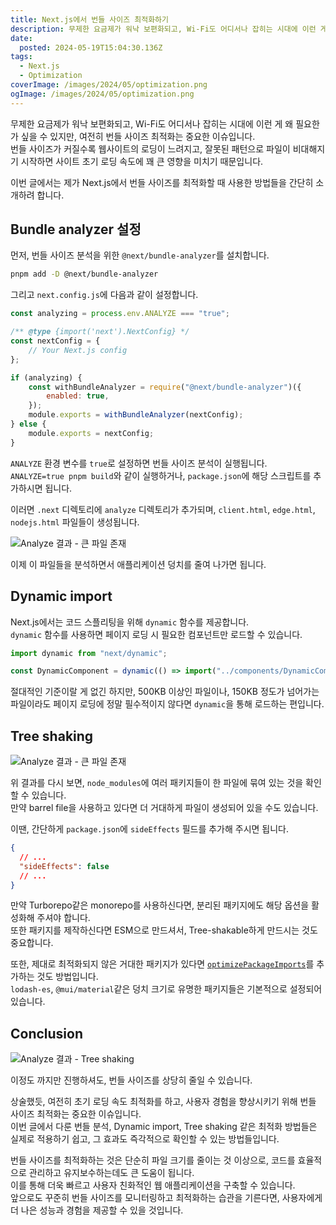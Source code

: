 ```yaml
---
title: Next.js에서 번들 사이즈 최적화하기
description: 무제한 요금제가 워낙 보편화되고, Wi-Fi도 어디서나 잡히는 시대에 이런 게 왜 필요한가 싶을 수 있지만, 여전히 번들 사이즈 최적화는 중요한 이슈입니다
date:
  posted: 2024-05-19T15:04:30.136Z
tags:
  - Next.js
  - Optimization
coverImage: /images/2024/05/optimization.png
ogImage: /images/2024/05/optimization.png
---
```


무제한 요금제가 워낙 보편화되고, Wi-Fi도 어디서나 잡히는 시대에 이런 게 왜 필요한가 싶을 수 있지만, 여전히 번들 사이즈 최적화는 중요한 이슈입니다.\
번들 사이즈가 커질수록 웹사이트의 로딩이 느려지고, 잘못된 패턴으로 파일이 비대해지기 시작하면 사이트 초기 로딩 속도에 꽤 큰 영향을 미치기 때문입니다.

이번 글에서는 제가 Next.js에서 번들 사이즈를 최적화할 때 사용한 방법들을 간단히 소개하려 합니다.

## Bundle analyzer 설정

먼저, 번들 사이즈 분석을 위한 `@next/bundle-analyzer`를 설치합니다.

```bash
pnpm add -D @next/bundle-analyzer
```

그리고 `next.config.js`에 다음과 같이 설정합니다.

```js
const analyzing = process.env.ANALYZE === "true";

/** @type {import('next').NextConfig} */
const nextConfig = {
    // Your Next.js config
};

if (analyzing) {
    const withBundleAnalyzer = require("@next/bundle-analyzer")({
        enabled: true,
    });
    module.exports = withBundleAnalyzer(nextConfig);
} else {
    module.exports = nextConfig;
}
```

`ANALYZE` 환경 변수를 `true`로 설정하면 번들 사이즈 분석이 실행됩니다.\
`ANALYZE=true pnpm build`와 같이 실행하거나, `package.json`에 해당 스크립트를 추가하시면 됩니다.

이러면 `.next` 디렉토리에 `analyze` 디렉토리가 추가되며, `client.html`, `edge.html`, `nodejs.html` 파일들이 생성됩니다.

![Analyze 결과 - 큰 파일 존재](/images/2024/05/analyze-result-before.png)

이제 이 파일들을 분석하면서 애플리케이션 덩치를 줄여 나가면 됩니다.

## Dynamic import

Next.js에서는 코드 스플리팅을 위해 `dynamic` 함수를 제공합니다.\
`dynamic` 함수를 사용하면 페이지 로딩 시 필요한 컴포넌트만 로드할 수 있습니다.

```js
import dynamic from "next/dynamic";

const DynamicComponent = dynamic(() => import("../components/DynamicComponent"));
```

절대적인 기준이랄 게 없긴 하지만, 500KB 이상인 파일이나, 150KB 정도가 넘어가는 파일이라도 페이지 로딩에 정말 필수적이지 않다면 `dynamic`을 통해 로드하는 편입니다.

## Tree shaking

![Analyze 결과 - 큰 파일 존재](/images/2024/05/analyze-result-before.png)

위 결과를 다시 보면, `node_modules`에 여러 패키지들이 한 파일에 묶여 있는 것을 확인할 수 있습니다.\
만약 barrel file을 사용하고 있다면 더 거대하게 파일이 생성되어 있을 수도 있습니다.

이땐, 간단하게 `package.json`에 `sideEffects` 필드를 추가해 주시면 됩니다.

```json
{
  // ...
  "sideEffects": false
  // ...
}
```

만약 Turborepo같은 monorepo를 사용하신다면, 분리된 패키지에도 해당 옵션을 활성화해 주셔야 합니다.\
또한 패키지를 제작하신다면 ESM으로 만드셔서, Tree-shakable하게 만드시는 것도 중요합니다.

또한, 제대로 최적화되지 않은 거대한 패키지가 있다면 [`optimizePackageImports`](https://nextjs.org/docs/app/api-reference/next-config-js/optimizePackageImports)를 추가하는 것도 방법입니다.\
`lodash-es`, `@mui/material`같은 덩치 크기로 유명한 패키지들은 기본적으로 설정되어 있습니다.

## Conclusion

![Analyze 결과 - Tree shaking](/images/2024/05/analyze-result-after.png)

이정도 까지만 진행하셔도, 번들 사이즈를 상당히 줄일 수 있습니다.

상술했듯, 여전히 초기 로딩 속도 최적화를 하고, 사용자 경험을 향상시키기 위해 번들 사이즈 최적화는 중요한 이슈입니다.\
이번 글에서 다룬 번들 분석, Dynamic import, Tree shaking 같은 최적화 방법들은 실제로 적용하기 쉽고, 그 효과도 즉각적으로 확인할 수 있는 방법들입니다.

번들 사이즈를 최적화하는 것은 단순히 파일 크기를 줄이는 것 이상으로, 코드를 효율적으로 관리하고 유지보수하는데도 큰 도움이 됩니다.\
이를 통해 더욱 빠르고 사용자 친화적인 웹 애플리케이션을 구축할 수 있습니다.\
앞으로도 꾸준히 번들 사이즈를 모니터링하고 최적화하는 습관을 기른다면, 사용자에게 더 나은 성능과 경험을 제공할 수 있을 것입니다.
